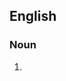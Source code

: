 {{also|eskimologists}}

==English==

===Noun===
{{head|en|noun form}}

# {{plural of|Eskimologist|lang=en}}